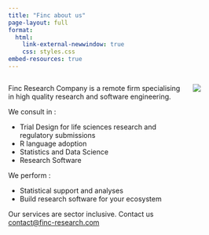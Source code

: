 ```yaml
---
title: "Finc about us"
page-layout: full
format: 
  html:
    link-external-newwindow: true
    css: styles.css
embed-resources: true
---
```


::: columns
::: {.column width="70%"}
Finc Research Company is a remote firm specialising in high quality research and software engineering.

We consult in :

-   Trial Design for life sciences research and regulatory submissions
-   R language adoption
-   Statistics and Data Science
-   Research Software

We perform :

-   Statistical support and analyses 
-   Build research software for your ecosystem

Our services are sector inclusive. Contact us [contact\@finc-research.com](email:%20contact@finc-research.com)
:::

::: {.column width="25%"}
![](media/imgfile3.png)
:::

:::



